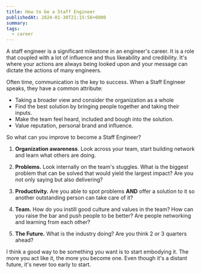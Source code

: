 ```yaml
---
title: How to be a Staff Engineer
publishedAt: 2024-01-30T21:15:56+0800
summary:
tags:
  - career
---
```


A staff engineer is a significant milestone in an engineer's career. It is a role that coupled with a lot of influence and thus likeability and credibility. It's where your actions are always being looked upon and your message can dictate the actions of many engineers.

Often time, communication is the key to success. When a Staff Engineer speaks, they have a common attribute:

- Taking a broader view and consider the organization as a whole
- Find the best solution by bringing people together and taking their inputs.
- Make the team feel heard, included and bough into the solution.
- Value reputation, personal brand and influence.

So what can you improve to become a Staff Engineer?

1. **Organization awareness**. Look across your team, start building network and learn what others are doing.

2. **Problems.** Look internally on the team's stuggles. What is the biggest problem that can be solved that would yield the largest impact? Are you not only saying but also delivering?

3. **Productivity.** Are you able to spot problems **AND** offer a solution to it so another outstanding person can take care of it?

4. **Team.** How do you instill good culture and values in the team? How can you raise the bar and push people to be better? Are people networking and learning from each other?

5. **The Future.** What is the industry doing? Are you think 2 or 3 quarters ahead?

I think a good way to be something you want is to start embodying it. The more you act like it, the more you become one. Even though it's a distant future, it's never too early to start.

